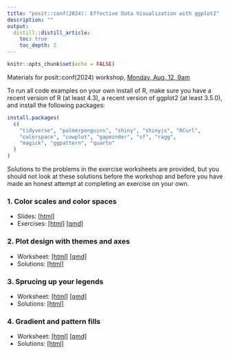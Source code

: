 ```yaml
---
title: "posit::conf(2024): Effective Data Visualization with ggplot2"
description: ""
output:
  distill::distill_article:
    toc: true
    toc_depth: 2
---
```


```r
knitr::opts_chunk$set(echo = FALSE)
```

Materials for posit::conf(2024) workshop, [Monday, Aug. 12, 9am](https://reg.conf.posit.co/flow/posit/positconf24/publiccatalog/page/publiccatalog/session/1707334048207001SOYr)

To run all code examples on your own install of R, make sure you have a recent version of R (at least 4.3), a recent version of ggplot2 (at least 3.5.0), and install the following packages:

```r
install.packages(
  c( 
    "tidyverse", "palmerpenguins", "shiny", "shinyjs", "RCurl",
    "colorspace", "cowplot", "gapminder", "sf", "ragg",
    "magick", "ggpattern", "quarto"
  )
)
```

Solutions to the problems in the exercise worksheets are provided, but you should not look at these solutions before the workshop and before you have made an honest attempt at completing an exercise on your own.

### 1. Color scales and color spaces

- Slides: [[html]](positconf2024-slides-colors.html)
- Exercises: [[html]](positconf2024-colors.html) [[qmd]](positconf2024-colors.qmd)


### 2. Plot design with themes and axes

- Worksheet: [[html]](positconf2024-themes.html) [[qmd]](positconf2024-themes.qmd)
- Solutions: [[html]](positconf2024-themes-solutions.html)

### 3. Sprucing up your legends

- Worksheet: [[html]](positconf2024-legends.html) [[qmd]](positconf2024-legends.qmd)
- Solutions: [[html]](positconf2024-legends-solutions.html) 

### 4. Gradient and pattern fills

- Worksheet: [[html]](positconf2024-pattern-fill.html) [[qmd]](positconf2024-pattern-fill.qmd)
- Solutions: [[html]](positconf2024-pattern-fill-solutions.html) 
